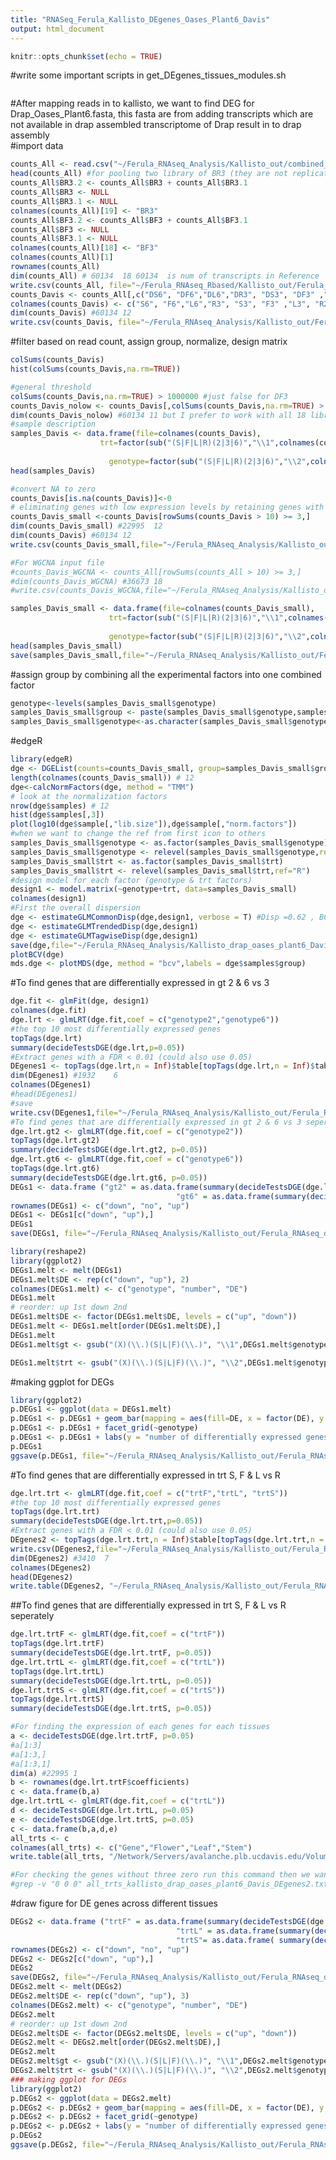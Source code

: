 ```yaml
---
title: "RNASeq_Ferula_Kallisto_DEgenes_Oases_Plant6_Davis"
output: html_document
---
```


```r
knitr::opts_chunk$set(echo = TRUE)
```

#write some important scripts in get_DEgenes_tissues_modules.sh

```r
```

#After mapping reads in to kallisto, we want to find DEG for Drap_Oases_Plant6.fasta, this fasta are from adding transcripts which are not available in drap assembled transcriptome of Drap result in to drap assembly  
#import data

```r
counts_All <- read.csv("~/Ferula_RNAseq_Analysis/Kallisto_out/combined_drap_oases_plant6_counts_kallisto.csv", header=T, row.names = "target_id")
head(counts_All) #for pooling two library of BR3 (they are not replication)
counts_All$BR3.2 <- counts_All$BR3 + counts_All$BR3.1
counts_All$BR3 <- NULL
counts_All$BR3.1 <- NULL
colnames(counts_All)[19] <- "BR3"
counts_All$BF3.2 <- counts_All$BF3 + counts_All$BF3.1
counts_All$BF3 <- NULL
counts_All$BF3.1 <- NULL
colnames(counts_All)[18] <- "BF3"
colnames(counts_All)[1] 
rownames(counts_All)
dim(counts_All) # 60134  18 60134  is num of transcripts in Reference
write.csv(counts_All, file="~/Ferula_RNAseq_Rbased/Kallisto_out/Ferula_RNAseq_combined_drap_oases_plant6_counts_kallisto.csv")
counts_Davis <- counts_All[,c("DS6", "DF6","DL6","DR3", "DS3", "DF3" ,"DL3", "DR2", "DS2" ,"DF2" ,"DL2", "DR6")]
colnames(counts_Davis) <- c("S6", "F6","L6","R3", "S3", "F3" ,"L3", "R2", "S2" ,"F2" ,"L2", "R6")
dim(counts_Davis) #60134 12
write.csv(counts_Davis, file="~/Ferula_RNAseq_Analysis/Kallisto_out/Ferula_RNAseq_combined_drap_oases_plant6_Davis_counts_kallisto.csv")
```

#filter based on read count, assign group, normalize, design matrix

```r
colSums(counts_Davis)
hist(colSums(counts_Davis,na.rm=TRUE))

#general threshold
colSums(counts_Davis,na.rm=TRUE) > 1000000 #just false for DF3
counts_Davis_nolow <- counts_Davis[,colSums(counts_Davis,na.rm=TRUE) > 1000000]
dim(counts_Davis_nolow) #60134 11 but I prefer to work with all 18 libraries
#sample description
samples_Davis <- data.frame(file=colnames(counts_Davis),
                    trt=factor(sub("(S|F|L|R)(2|3|6)","\\1",colnames(counts_Davis))),
                    
                      genotype=factor(sub("(S|F|L|R)(2|3|6)","\\2",colnames(counts_Davis)))) 
head(samples_Davis) 

#convert NA to zero
counts_Davis[is.na(counts_Davis)]<-0
# eliminating genes with low expression levels by retaining genes with > 10 reads in > 3 samples
counts_Davis_small <-counts_Davis[rowSums(counts_Davis > 10) >= 3,] 
dim(counts_Davis_small) #22995  12
dim(counts_Davis) #60134 12
write.csv(counts_Davis_small,file="~/Ferula_RNAseq_Analysis/Kallisto_out/Ferula_RNAseq_combined_drap_oases_plant6_counts_Davis_small_kalliso.csv") # use this for downstream analysis

#For WGCNA input file
#counts_Davis_WGCNA <- counts_All[rowSums(counts_All > 10) >= 3,] 
#dim(counts_Davis_WGCNA) #36673 18
#write.csv(counts_Davis_WGCNA,file="~/Ferula_RNAseq_Analysis/Kallisto_out/Ferula_RNAseq_combined_drap_oases_plant6_counts_WGCNA_kalliso.csv")
```

```r
samples_Davis_small <- data.frame(file=colnames(counts_Davis_small),                     
                      trt=factor(sub("(S|F|L|R)(2|3|6)","\\1",colnames(counts_Davis_small))),
                    
                      genotype=factor(sub("(S|F|L|R)(2|3|6)","\\2",colnames(counts_Davis_small)))) 
head(samples_Davis_small)
save(samples_Davis_small,file="~/Ferula_RNAseq_Analysis/Kallisto_out/Ferula_RNAseq_combined_drap_oases_plant6_samples_Davis_small_kalliso.Rdata")
```

#assign group by combining all the experimental factors into one combined factor

```r
genotype<-levels(samples_Davis_small$genotype)
samples_Davis_small$group <- paste(samples_Davis_small$genotype,samples_Davis_small$trt,sep=".")
samples_Davis_small$genotype<-as.character(samples_Davis_small$genotype)
```

#edgeR

```r
library(edgeR)
dge <- DGEList(counts=counts_Davis_small, group=samples_Davis_small$group) 
length(colnames(counts_Davis_small)) # 12
dge<-calcNormFactors(dge, method = "TMM")
# look at the normalization factors
nrow(dge$samples) # 12 
hist(dge$samples[,3]) 
plot(log10(dge$sample[,"lib.size"]),dge$sample[,"norm.factors"]) 
#when we want to change the ref from first icon to others
samples_Davis_small$genotype <- as.factor(samples_Davis_small$genotype)
samples_Davis_small$genotype <- relevel(samples_Davis_small$genotype,ref="3") # plant3 reads 
samples_Davis_small$trt <- as.factor(samples_Davis_small$trt)
samples_Davis_small$trt <- relevel(samples_Davis_small$trt,ref="R")
#design model for each factor (genotype & trt factors)
design1 <- model.matrix(~genotype+trt, data=samples_Davis_small)
colnames(design1)
#First the overall dispersion
dge <- estimateGLMCommonDisp(dge,design1, verbose = T) #Disp =0.62 , BCV =0.78
dge <- estimateGLMTrendedDisp(dge,design1)
dge <- estimateGLMTagwiseDisp(dge,design1)
save(dge,file="~/Ferula_RNAseq_Analysis/Kallisto_drap_oases_plant6_Davis.dge.Rdata")
plotBCV(dge)
mds.dge <- plotMDS(dge, method = "bcv",labels = dge$samples$group)
```

#To find genes that are differentially expressed in gt 2 & 6 vs 3

```r
dge.fit <- glmFit(dge, design1)
colnames(dge.fit)
dge.lrt <- glmLRT(dge.fit,coef = c("genotype2","genotype6"))
#the top 10 most differentially expressed genes
topTags(dge.lrt)
summary(decideTestsDGE(dge.lrt,p=0.05))
#Extract genes with a FDR < 0.01 (could also use 0.05)
DEgenes1 <- topTags(dge.lrt,n = Inf)$table[topTags(dge.lrt,n = Inf)$table$FDR<0.05,]
dim(DEgenes1) #1932    6
colnames(DEgenes1)
#head(DEgenes1)
#save 
write.csv(DEgenes1,file="~/Ferula_RNAseq_Analysis/Kallisto_out/Ferula_RNAseq_drap_oases_plant6_Davis_DEgenes1.csv")
#To find genes that are differentially expressed in gt 2 & 6 vs 3 seperately
dge.lrt.gt2 <- glmLRT(dge.fit,coef = c("genotype2"))
topTags(dge.lrt.gt2)
summary(decideTestsDGE(dge.lrt.gt2, p=0.05))
dge.lrt.gt6 <- glmLRT(dge.fit,coef = c("genotype6"))
topTags(dge.lrt.gt6)
summary(decideTestsDGE(dge.lrt.gt6, p=0.05))
DEGs1 <- data.frame ("gt2" = as.data.frame(summary(decideTestsDGE(dge.lrt.gt2, p=0.05)))$Freq,
                                     "gt6" = as.data.frame(summary(decideTestsDGE(dge.lrt.gt6, p=0.05)))$Freq)
rownames(DEGs1) <- c("down", "no", "up")
DEGs1 <- DEGs1[c("down", "up"),]
DEGs1
save(DEGs1, file="~/Ferula_RNAseq_Analysis/Kallisto_out/Ferula_RNAseq_drap_oases_plant6_Davis_DEGs1.Rdata")
```

```r
library(reshape2)
library(ggplot2)
DEGs1.melt <- melt(DEGs1)
DEGs1.melt$DE <- rep(c("down", "up"), 2)
colnames(DEGs1.melt) <- c("genotype", "number", "DE")
DEGs1.melt
# reorder: up 1st down 2nd 
DEGs1.melt$DE <- factor(DEGs1.melt$DE, levels = c("up", "down"))
DEGs1.melt <- DEGs1.melt[order(DEGs1.melt$DE),]
DEGs1.melt
DEGs1.melt$gt <- gsub("(X)(\\.)(S|L|F)(\\.)", "\\1",DEGs1.melt$genotype)

DEGs1.melt$trt <- gsub("(X)(\\.)(S|L|F)(\\.)", "\\2",DEGs1.melt$genotype)
```

#making ggplot for DEGs

```r
library(ggplot2)
p.DEGs1 <- ggplot(data = DEGs1.melt)
p.DEGs1 <- p.DEGs1 + geom_bar(mapping = aes(fill=DE, x = factor(DE), y = number) , stat= "identity")
p.DEGs1 <- p.DEGs1 + facet_grid(~genotype) 
p.DEGs1 <- p.DEGs1 + labs(y = "number of differentially expressed genes", x = "")
p.DEGs1
ggsave(p.DEGs1, file="~/Ferula_RNAseq_Analysis/Kallisto_out/Ferula_RNAseq_drap_oases_plant6_Davis_p.DEGs1.png")
```

#To find genes that are differentially expressed in trt S, F & L vs R 

```r
dge.lrt.trt <- glmLRT(dge.fit,coef = c("trtF","trtL", "trtS"))
#the top 10 most differentially expressed genes
topTags(dge.lrt.trt)
summary(decideTestsDGE(dge.lrt.trt,p=0.05))
#Extract genes with a FDR < 0.01 (could also use 0.05)
DEgenes2 <- topTags(dge.lrt.trt,n = Inf)$table[topTags(dge.lrt.trt,n = Inf)$table$FDR<0.05,]
write.csv(DEgenes2,file="~/Ferula_RNAseq_Analysis/Kallisto_out/Ferula_RNAseq_drap_oases_plant6_Davis_DEgenes2.csv")
dim(DEgenes2) #3410  7
colnames(DEgenes2)
head(DEgenes2)
write.table(DEgenes2, "~/Ferula_RNAseq_Analysis/Kallisto_out/Ferula_RNAseq_drap_oases_plant6_DEgenes2ID.txt", col.names = T, row.names = T)
```

##To find genes that are differentially expressed in trt S, F & L vs R seperately

```r
dge.lrt.trtF <- glmLRT(dge.fit,coef = c("trtF"))
topTags(dge.lrt.trtF)
summary(decideTestsDGE(dge.lrt.trtF, p=0.05))
dge.lrt.trtL <- glmLRT(dge.fit,coef = c("trtL"))
topTags(dge.lrt.trtL)
summary(decideTestsDGE(dge.lrt.trtL, p=0.05))
dge.lrt.trtS <- glmLRT(dge.fit,coef = c("trtS"))
topTags(dge.lrt.trtS)
summary(decideTestsDGE(dge.lrt.trtS, p=0.05))
```

```r
#For finding the expression of each genes for each tissues
a <- decideTestsDGE(dge.lrt.trtF, p=0.05)
#a[1:3]
#a[1:3,]
#a[1:3,1]
dim(a) #22995 1
b <- rownames(dge.lrt.trtF$coefficients)
c <- data.frame(b,a)
dge.lrt.trtL <- glmLRT(dge.fit,coef = c("trtL"))
d <- decideTestsDGE(dge.lrt.trtL, p=0.05)
e <- decideTestsDGE(dge.lrt.trtS, p=0.05)
c <- data.frame(b,a,d,e)
all_trts <- c
colnames(all_trts) <- c("Gene","Flower","Leaf","Stem")
write.table(all_trts, "/Network/Servers/avalanche.plb.ucdavis.edu/Volumes/Mammoth/Users/hajaramini/Ferula_RNAseq_Analysis/Kallisto_out/all_trts_kallisto_drap_oases_plant6_Davis_DEgenes2.txt", col.names = T, row.names = T)

#For checking the genes without three zero run this command then we want to see DEGs are located in which modules.
#grep -v "0 0 0" all_trts_kallisto_drap_oases_plant6_Davis_DEgenes2.txt > all_trts_kallisto_drap_oases_plant6_Davis_DEgenes2_NoThreeZero.txt 
```

#draw figure for DE genes across different tissues

```r
DEGs2 <- data.frame ("trtF" = as.data.frame(summary(decideTestsDGE(dge.lrt.trtF, p=0.05)))$Freq,
                                     "trtL" = as.data.frame(summary(decideTestsDGE(dge.lrt.trtL, p=0.05)))$Freq,
                                     "trtS"= as.data.frame( summary(decideTestsDGE(dge.lrt.trtS, p=0.05)))$Freq)
rownames(DEGs2) <- c("down", "no", "up")
DEGs2 <- DEGs2[c("down", "up"),]
DEGs2
save(DEGs2, file="~/Ferula_RNAseq_Analysis/Kallisto_out/Ferula_RNAseq_drap_oases_plant6_DEGs2.Rdata")
DEGs2.melt <- melt(DEGs2)
DEGs2.melt$DE <- rep(c("down", "up"), 3)
colnames(DEGs2.melt) <- c("genotype", "number", "DE")
DEGs2.melt
# reorder: up 1st down 2nd 
DEGs2.melt$DE <- factor(DEGs2.melt$DE, levels = c("up", "down"))
DEGs2.melt <- DEGs2.melt[order(DEGs2.melt$DE),]
DEGs2.melt
DEGs2.melt$gt <- gsub("(X)(\\.)(S|L|F)(\\.)", "\\1",DEGs2.melt$genotype)
DEGs2.melt$trt <- gsub("(X)(\\.)(S|L|F)(\\.)", "\\2",DEGs2.melt$genotype)
### making ggplot for DEGs
library(ggplot2)
p.DEGs2 <- ggplot(data = DEGs2.melt)
p.DEGs2 <- p.DEGs2 + geom_bar(mapping = aes(fill=DE, x = factor(DE), y = number) , stat= "identity")
p.DEGs2 <- p.DEGs2 + facet_grid(~genotype) 
p.DEGs2 <- p.DEGs2 + labs(y = "number of differentially expressed genes", x = "")
p.DEGs2
ggsave(p.DEGs2, file="~/Ferula_RNAseq_Analysis/Kallisto_out/Ferula_RNAseq_drap_oases_plant6_Davis_p.DEGs2.png")
```



